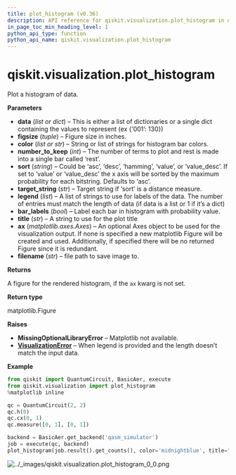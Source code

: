 ```yaml
---
title: plot_histogram (v0.36)
description: API reference for qiskit.visualization.plot_histogram in qiskit v0.36
in_page_toc_min_heading_level: 1
python_api_type: function
python_api_name: qiskit.visualization.plot_histogram
---
```


<span id="qiskit-visualization-plot-histogram" />

# qiskit.visualization.plot\_histogram

<Function id="qiskit.visualization.plot_histogram" isDedicatedPage={true} github="https://github.com/qiskit/qiskit/tree/stable/0.20/qiskit/visualization/counts_visualization.py" signature="plot_histogram(data, figsize=(7, 5), color=None, number_to_keep=None, sort='asc', target_string=None, legend=None, bar_labels=True, title=None, ax=None, filename=None)">
  Plot a histogram of data.

  **Parameters**

  *   **data** (*list or dict*) – This is either a list of dictionaries or a single dict containing the values to represent (ex \{‘001’: 130})
  *   **figsize** (*tuple*) – Figure size in inches.
  *   **color** (*list or str*) – String or list of strings for histogram bar colors.
  *   **number\_to\_keep** (*int*) – The number of terms to plot and rest is made into a single bar called ‘rest’.
  *   **sort** (*string*) – Could be ‘asc’, ‘desc’, ‘hamming’, ‘value’, or ‘value\_desc’. If set to ‘value’ or ‘value\_desc’ the x axis will be sorted by the maximum probability for each bitstring. Defaults to ‘asc’.
  *   **target\_string** (*str*) – Target string if ‘sort’ is a distance measure.
  *   **legend** (*list*) – A list of strings to use for labels of the data. The number of entries must match the length of data (if data is a list or 1 if it’s a dict)
  *   **bar\_labels** (*bool*) – Label each bar in histogram with probability value.
  *   **title** (*str*) – A string to use for the plot title
  *   **ax** (*matplotlib.axes.Axes*) – An optional Axes object to be used for the visualization output. If none is specified a new matplotlib Figure will be created and used. Additionally, if specified there will be no returned Figure since it is redundant.
  *   **filename** (*str*) – file path to save image to.

  **Returns**

  A figure for the rendered histogram, if the `ax` kwarg is not set.

  **Return type**

  matplotlib.Figure

  **Raises**

  *   **MissingOptionalLibraryError** – Matplotlib not available.
  *   [**VisualizationError**](qiskit.visualization.VisualizationError "qiskit.visualization.VisualizationError") – When legend is provided and the length doesn’t match the input data.

  **Example**

  ```python
  from qiskit import QuantumCircuit, BasicAer, execute
  from qiskit.visualization import plot_histogram
  %matplotlib inline

  qc = QuantumCircuit(2, 2)
  qc.h(0)
  qc.cx(0, 1)
  qc.measure([0, 1], [0, 1])

  backend = BasicAer.get_backend('qasm_simulator')
  job = execute(qc, backend)
  plot_histogram(job.result().get_counts(), color='midnightblue', title="New Histogram")
  ```

  ![../\_images/qiskit.visualization.plot\_histogram\_0\_0.png](/images/api/qiskit/0.36/qiskit.visualization.plot_histogram_0_0.avif)
</Function>

